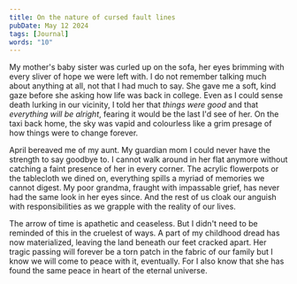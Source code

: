 ---
title: On the nature of cursed fault lines
pubDate: May 12 2024
tags: [Journal]
words: "10"
---

My mother's baby sister was curled up on the sofa, her eyes brimming with every sliver of hope we were left with.
I do not remember talking much about anything at all, not that I had much to say. She gave me a soft,
kind gaze before she asking how life was back in college. Even as I could sense death lurking in our vicinity,
I told her that _things were good_ and that _everything will be alright_, fearing it would be the last I'd see of her.
On the taxi back home, the sky was vapid and colourless like a grim presage of how things were to change forever.

April bereaved me of my aunt. My guardian mom I could never have the strength to say goodbye to.
I cannot walk around in her flat anymore without catching a faint presence of her in every corner.
The acrylic flowerpots or the tablecloth we dined on, everything spills a myriad of memories we cannot digest.
My poor grandma, fraught with impassable grief, has never had the same look in
her eyes since. And the rest of us cloak our anguish with responsibilities as we grapple with the reality
of our lives.

The arrow of time is apathetic and ceaseless. But I didn't need to be reminded of this in the cruelest of ways.
A part of my childhood dread has now materialized, leaving the land beneath our feet cracked apart. Her tragic
passing will forever be a torn patch in the fabric of our family but I know we will come to peace with it, eventually.
For I also know that she has found the same peace in heart of the eternal universe.
